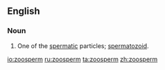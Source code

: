 {{webster}}
==English==

===Noun===
{{en-noun}}

# {{biology}} One of the [[spermatic]] particles; [[spermatozoid]].

[[io:zoosperm]]
[[ru:zoosperm]]
[[ta:zoosperm]]
[[zh:zoosperm]]